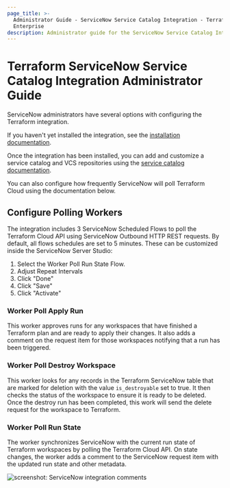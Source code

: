 ```yaml
---
page_title: >-
  Administrator Guide - ServiceNow Service Catalog Integration - Terraform
  Enterprise
description: Administrator guide for the ServiceNow Service Catalog Integration.
---
```


# Terraform ServiceNow Service Catalog Integration Administrator Guide

ServiceNow administrators have several options with configuring the Terraform
integration.

If you haven't yet installed the integration, see the [installation
documentation](/enterprise/integrations/service-now).

Once the integration has been installed, you can add and customize a service
catalog and VCS repositories using the [service catalog
documentation](/enterprise/integrations/service-now/service-catalog).

You can also configure how frequently ServiceNow will poll Terraform Cloud using
the documentation below.

## Configure Polling Workers

The integration includes 3 ServiceNow Scheduled Flows to poll the Terraform
Cloud API using ServiceNow Outbound HTTP REST requests. By default, all flows
schedules are set to 5 minutes. These can be customized inside the ServiceNow
Server Studio:

1.  Select the Worker Poll Run State Flow.
2.  Adjust Repeat Intervals
3.  Click "Done"
4.  Click "Save"
5.  Click "Activate"

### Worker Poll Apply Run

This worker approves runs for any workspaces that have finished a Terraform plan
and are ready to apply their changes. It also adds a comment on the request item
for those workspaces notifying that a run has been triggered.

### Worker Poll Destroy Workspace

This worker looks for any records in the Terraform ServiceNow table that are
marked for deletion with the value `is_destroyable` set to true. It then checks
the status of the workspace to ensure it is ready to be deleted. Once the
destroy run has been completed, this work will send the delete request for the
workspace to Terraform.

### Worker Poll Run State

The worker synchronizes ServiceNow with the current run state of Terraform
workspaces by polling the Terraform Cloud API. On state changes, the worker adds
a comment to the ServiceNow request item with the updated run state and other
metadata.

![screenshot: ServiceNow integration comments](/img/docs/service-now-comments.png)
